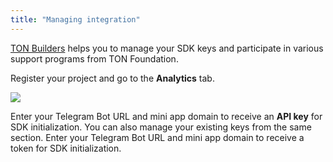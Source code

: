 ```yaml
---
title: "Managing integration"
---
```


[TON Builders](https://builders.ton.org) helps you to manage your SDK keys and participate in various support programs from TON Foundation.

Register your project and go to the **Analytics** tab.

![](/resources/images/tma-analytics/analytics-preparations-1.png)

Enter your Telegram Bot URL and mini app domain to receive an **API key** for SDK initialization. You can also manage your existing keys from the same section. Enter your Telegram Bot URL and mini app domain to receive a token for SDK initialization.

